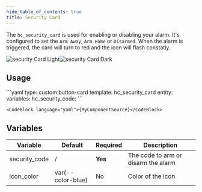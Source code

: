 ```yaml
---
hide_table_of_contents: true
title: Security Card
---
```



The `hc_security_card` is used for enabling or disabling your alarm. It's configured to set the `Arm Away`, `Arm Home` or `Disarmed`. When the alarm is triggered, the card will turn to red and the icon will flash constatly.


![security Card Light](/img/cards/hc_security_card/securitycard_light.png#light-mode-only)![security Card Dark](/img/cards/hc_security_card/securitycard_dark.png#dark-mode-only)

## Usage

<Tabs>
  <TabItem value="usage" label="Usage" default>
    ```yaml
    type: custom:button-card
    template: hc_security_card
    entity: <your_alarm_entity>
    variables:
      hc_security_code: <your_code>
    ```
  </TabItem>
  <TabItem value="template" label="Template">

    <CodeBlock language="yaml">{MyComponentSource}</CodeBlock>

</TabItem>
</Tabs>

## Variables

| Variable | Default | Required | Description|
|----------|---------|----------|------------|
| security_code | / | **Yes** | The code to arm or disarm the alarm |
| icon_color | var(--color-blue) | No | Color of the icon |
